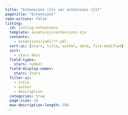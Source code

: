 ```yaml
---
title: "Extensions ({{< var extensions >}})"
pagetitle: "Extensions"
repo-actions: false
listing:
  id: listing-extensions
  template: assets/ejs/extensions.ejs
  contents:
    - extensions/yaml/**.yml
  sort-ui: [stars, title, author, date, file-modified]
  sort:
    - stars desc
  field-types:
    stars: number
  field-display-names: 
    stars: Stars
  filter-ui:
    - title
    - author
    - description
  categories: true
  page-size: 10
  max-description-length: 500
---
```


::: {#listing-extensions}
:::
